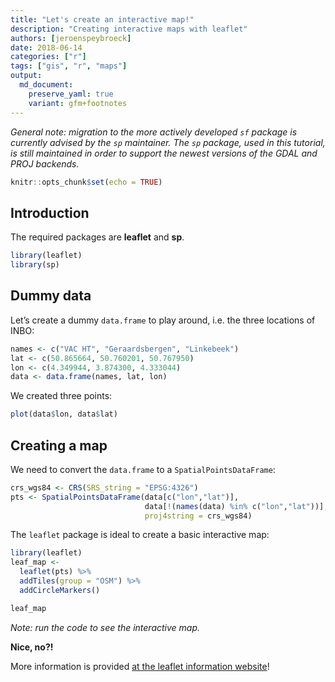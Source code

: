 ```yaml
---
title: "Let's create an interactive map!"
description: "Creating interactive maps with leaflet"
authors: [jeroenspeybroeck]
date: 2018-06-14
categories: ["r"]
tags: ["gis", "r", "maps"]
output:
  md_document:
    preserve_yaml: true
    variant: gfm+footnotes
---
```


_General note: migration to the more actively developed `sf` package is currently advised by the `sp` maintainer._
_The `sp` package, used in this tutorial, is still maintained in order to support the newest versions of the GDAL and PROJ backends._

```r
knitr::opts_chunk$set(echo = TRUE)
```

## Introduction

The required packages are **leaflet** and **sp**.

```r
library(leaflet)
library(sp)
```

## Dummy data

Let's create a dummy `data.frame` to play around, i.e. the three locations of INBO:

```r
names <- c("VAC HT", "Geraardsbergen", "Linkebeek")
lat <- c(50.865664, 50.760201, 50.767950)
lon <- c(4.349944, 3.874300, 4.333044)
data <- data.frame(names, lat, lon)
```

We created three points:

```r
plot(data$lon, data$lat)
```

## Creating a map

We need to convert the `data.frame` to a `SpatialPointsDataFrame`:

```r
crs_wgs84 <- CRS(SRS_string = "EPSG:4326")
pts <- SpatialPointsDataFrame(data[c("lon","lat")], 
                              data[!(names(data) %in% c("lon","lat"))],
                              proj4string = crs_wgs84)
```

The `leaflet` package is ideal to create a basic interactive map:

```r
library(leaflet)
leaf_map <-
  leaflet(pts) %>% 
  addTiles(group = "OSM") %>%
  addCircleMarkers()
```

```r
leaf_map
```

_Note: run the code to see the interactive map._

**Nice, no?!**

More information is provided [at the leaflet information website](https://rstudio.github.io/leaflet/)!
